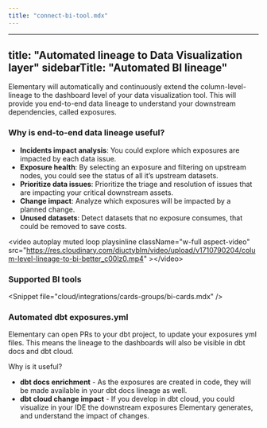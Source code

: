 ```yaml
---
title: "connect-bi-tool.mdx"
---
```


---
title: "Automated lineage to Data Visualization layer"
sidebarTitle: "Automated BI lineage"
---

Elementary will automatically and continuously extend the column-level-lineage to the dashboard level of your data visualization tool.
This will provide you end-to-end data lineage to understand your downstream dependencies, called exposures.

### Why is end-to-end data lineage useful?

- **Incidents impact analysis**: You could explore which exposures are impacted by each data issue.
- **Exposure health**: By selecting an exposure and filtering on upstream nodes, you could see the status of all it’s upstream datasets.
- **Prioritize data issues**: Prioritize the triage and resolution of issues that are impacting your critical downstream assets.
- **Change impact**: Analyze which exposures will be impacted by a planned change.
- **Unused datasets**: Detect datasets that no exposure consumes, that could be removed to save costs.


&lt;video
autoplay
muted
loop
playsinline
className="w-full aspect-video"
src="https://res.cloudinary.com/diuctyblm/video/upload/v1710790204/colum-level-lineage-to-bi-better_c00lz0.mp4"
&gt;&lt;/video&gt;

### Supported BI tools

&lt;Snippet file="cloud/integrations/cards-groups/bi-cards.mdx" /&gt;


### Automated dbt exposures.yml

Elementary can open PRs to your dbt project, to update your exposures yml files.
This means the lineage to the dashboards will also be visible in dbt docs and dbt cloud. 

Why is it useful? 
- **dbt docs enrichment** - As the exposures are created in code, they will be made available in your dbt docs lineage as well.
- **dbt cloud change impact** - If you develop in dbt cloud, you could visualize in your IDE the downstream exposures Elementary generates, and understand the impact of changes.
